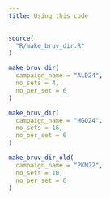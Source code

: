 ```yaml
---
title: Using this code
---
```


```r
source(
  "R/make_bruv_dir.R"
)
```

```r
make_bruv_dir(
  campaign_name = "ALD24",
  no_sets = 4, 
  no_per_set = 6
)
```

```r
make_bruv_dir(
  campaign_name = "HGO24",
  no_sets = 16, 
  no_per_set = 6
)
```

```r
make_bruv_dir_old(
  campaign_name = "PKM22",
  no_sets = 10, 
  no_per_set = 6
)
```

